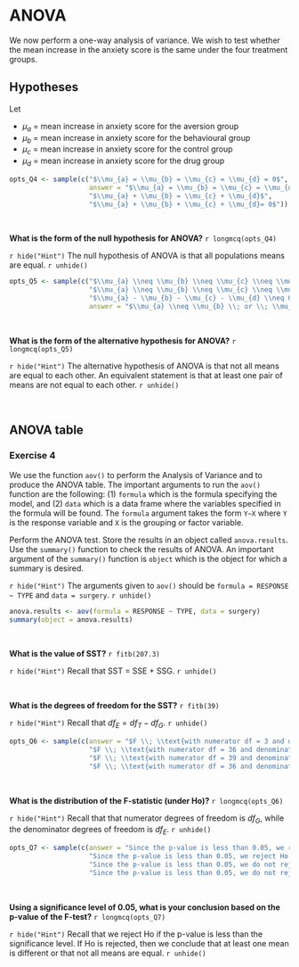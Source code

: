 # ANOVA {-}

We now perform a one-way analysis of variance. We wish to test whether the mean increase in the anxiety score is the same under the four treatment groups.  

## Hypotheses {-}

Let 

- $\mu_{a}$ = mean increase in anxiety score for the aversion group
- $\mu_{b}$ = mean increase in anxiety score for the behavioural group
- $\mu_{c}$ = mean increase in anxiety score for the control group
- $\mu_{d}$ = mean increase in anxiety score for the drug group

```r
opts_Q4 <- sample(c("$\\mu_{a} = \\mu_{b} = \\mu_{c} = \\mu_{d} = 0$",
                    answer = "$\\mu_{a} = \\mu_{b} = \\mu_{c} = \\mu_{d}$",
                    "$\\mu_{a} + \\mu_{b} = \\mu_{c} + \\mu_{d}$",
                    "$\\mu_{a} + \\mu_{b} + \\mu_{c} + \\mu_{d}= 0$"))
```

<br>

**What is the form of the null hypothesis for ANOVA?**
`r longmcq(opts_Q4)`

`r hide("Hint")`
The null hypothesis of ANOVA is that all populations means are equal.
`r unhide()`

```r
opts_Q5 <- sample(c("$\\mu_{a} \\neq \\mu_{b} \\neq \\mu_{c} \\neq \\mu_{d} \\neq 0$",
                    "$\\mu_{a} \\neq \\mu_{b} \\neq \\mu_{c} \\neq \\mu_{d}$",
                    "$\\mu_{a} - \\mu_{b} - \\mu_{c} - \\mu_{d} \\neq 0$",
                    answer = "$\\mu_{a} \\neq \\mu_{b} \\; or \\; \\mu_{a} \\neq \\mu_{c} \\; or \\; \\mu_{a} \\neq \\mu_{d} \\; or \\; \\mu_{b} \\neq \\mu_{c} \\; or \\; \\mu_{b} \\neq \\mu_{d} \\; or \\; \\mu_{c} \\neq \\mu_{d}$"))
```

<br>

**What is the form of the alternative hypothesis for ANOVA?**
`r longmcq(opts_Q5)`

`r hide("Hint")`
The alternative hypothesis of ANOVA is that not all means are equal to each other. An equivalent statement is that at least one pair of means are not equal to each other.
`r unhide()`

<br>

## ANOVA table {-}

### Exercise 4 {-}

We use the function `aov()` to perform the Analysis of Variance and to produce the ANOVA table. The important arguments to run the `aov()` function are the following: (1) `formula` which is the formula specifying the model, and (2) `data` which is a data frame where the variables specified in the formula will be found. The `formula` argument takes the form `Y~X` where `Y` is the response variable and `X` is the grouping or factor variable.

Perform the ANOVA test. Store the results in an object called `anova.results`. Use the `summary()` function to check the results of ANOVA. An important argument of the `summary()` function is `object` which is the object for which a summary is desired.

`r hide("Hint")`
The arguments given to `aov()` should be `formula = RESPONSE ~ TYPE` and `data = surgery`.
`r unhide()`

```r
anova.results <- aov(formula = RESPONSE ~ TYPE, data = surgery)
summary(object = anova.results)
```

<br>

**What is the value of SST?**
`r fitb(207.3)`

`r hide("Hint")`
Recall that SST = SSE + SSG.
`r unhide()`

<br>

**What is the degrees of freedom for the SST?**
`r fitb(39)`

`r hide("Hint")`
Recall that $df_E = df_T - df_G.$
`r unhide()`

```r
opts_Q6 <- sample(c(answer = "$F \\; \\text{with numerator df = 3 and denominator df = 36}$",
                    "$F \\; \\text{with numerator df = 36 and denominator df = 3}$",
                    "$F \\; \\text{with numerator df = 39 and denominator df = 36}$",
                    "$F \\; \\text{with numerator df = 36 and denominator df = 39}$"))
```

<br>

**What is the distribution of the F-statistic (under Ho)?**
`r longmcq(opts_Q6)`

`r hide("Hint")`
Recall that that numerator degrees of freedom is $df_G$, while the denominator degrees of freedom is $df_E$.
`r unhide()`

```r
opts_Q7 <- sample(c(answer = "Since the p-value is less than 0.05, we reject Ho and conclude that not all means are equal.",
                    "Since the p-value is less than 0.05, we reject Ho and conclude that all the means are not equal to each other.",
                    "Since the p-value is less than 0.05, we do not reject Ho and conclude that we don't have enough evidence to conclude that not all means are equal.",
                    "Since the p-value is less than 0.05, we do not reject Ho and conclude that we don't have enough evidence to conclude that all means are equal."))
```

<br>

**Using a significance level of 0.05, what is your conclusion based on the p-value of the F-test?**
`r longmcq(opts_Q7)`

`r hide("Hint")`
Recall that we reject Ho if the p-value is less than the significance level. If Ho is rejected, then we conclude that at least one mean is different or that not all means are equal.
`r unhide()`

<br>

